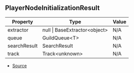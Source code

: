 ## PlayerNodeInitializationResult

| Property | Type | Value |
| ----------- | ----------- | ----------- |
| extractor | null \| BaseExtractor\<object> | N/A |
| queue | GuildQueue\<T> | N/A |
| searchResult | SearchResult | N/A |
| track | Track\<unknown> | N/A |


- [Source](https://github.com/Androz2091/discord-player/blob/e2a9cfc/packages/discord-player/src/Player.ts#L20)